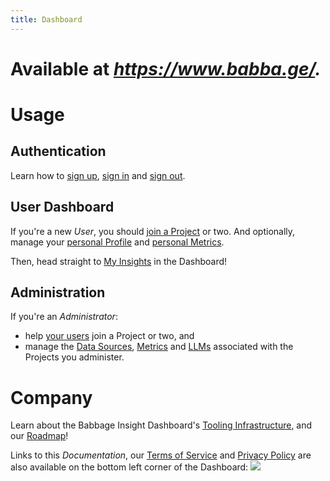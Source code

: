 ```yaml
---
title: Dashboard
---
```


# Available at *https://www.babba.ge/.*

# Usage

## Authentication
Learn how to [sign up](auth/sign-up), [sign in](auth/sign-in) and [sign out](auth/sign-out).

## User Dashboard

If you're a new *User*, you should [join a Project](user/projects) or two. And
optionally, manage your [personal Profile](user/profile) and [personal Metrics](user/metrics).

Then, head straight to [My Insights](user/insights) in the Dashboard!

## Administration
If you're an *Administrator*:
* help [your users](admin/users) join a Project or two, and
* manage the [Data Sources](admin/sources), [Metrics](admin/metrics) and [LLMs](admin/llms) associated with the Projects you administer.

# Company
Learn about the Babbage Insight Dashboard's [Tooling Infrastructure](tooling), and our
[Roadmap](upcoming)!

Links to this *Documentation*, our [Terms of Service](company/terms-of-service) and [Privacy Policy](company/privacy-policy)
are also available on the bottom left corner of the Dashboard:
<img src="assets/dashboard/documentation.png"/>
